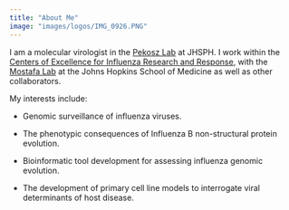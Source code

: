 ```yaml
---
title: "About Me"
image: "images/logos/IMG_0926.PNG"
---
```


I am a molecular virologist in the [Pekosz Lab](https://www.pekoszlab.com) at JHSPH. I work within the [Centers of Excellence for Influenza Research and Response](https://www.ceirr-network.org/), with the [Mostafa Lab](https://www.hopkinsmedicine.org/profiles/details/heba-mostafa) at the Johns Hopkins School of Medicine as well as other collaborators. 

My interests include:

* Genomic surveillance of influenza viruses.

* The phenotypic consequences of Influenza B non-structural protein evolution. 

* Bioinformatic tool development for assessing influenza genomic evolution.

* The development of primary cell line models to interrogate viral determinants of host disease.